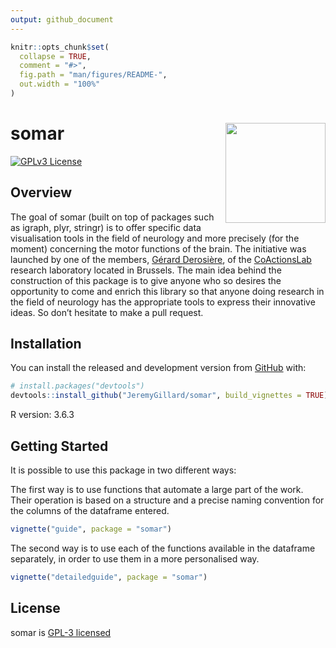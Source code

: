 ```yaml
---
output: github_document
---
```


<!-- README.md is generated from README.Rmd. Please edit that file -->

```r
knitr::opts_chunk$set(
  collapse = TRUE,
  comment = "#>",
  fig.path = "man/figures/README-",
  out.width = "100%"
)
```

# somar <img src="./man/figures/logo.png" align="right" width="160" />

<!-- badges: start -->
<!-- CI badge -->
<!-- Coverage badge -->
<!-- Version/Release badge -->
[![GPLv3 License](https://img.shields.io/badge/License-GPL%20v3-yellow.svg)](https://opensource.org/licenses/)
<!-- badges: end -->

## Overview

The goal of somar (built on top of packages such as igraph, plyr, stringr) is to offer specific data visualisation tools in the field of neurology and more precisely (for the moment) concerning the motor functions of the brain. The initiative was launched by one of the members, <a href="http://coactionslab.com/people/102-top-menu/people/current-members/168-gerard-derosiere" target="_blank">Gérard Derosière</a>, of the <a href="http://coactionslab.com/" target="_blank">CoActionsLab<a/> research laboratory located in Brussels. The main idea behind the construction of this package is to give anyone who so desires the opportunity to come and enrich this library so that anyone doing research in the field of neurology has the appropriate tools to express their innovative ideas. So don't hesitate to make a pull request.

## Installation

You can install the released and development version from [GitHub](https://github.com/) with:

``` r
# install.packages("devtools")
devtools::install_github("JeremyGillard/somar", build_vignettes = TRUE)
```

R version: 3.6.3

## Getting Started

It is possible to use this package in two different ways:

The first way is to use functions that automate a large part of the work. Their operation is based on a structure and a precise naming convention for the columns of the dataframe entered.

``` r
vignette("guide", package = "somar")
```

The second way is to use each of the functions available in the dataframe separately, in order to use them in a more personalised way.

``` r
vignette("detailedguide", package = "somar")
```

## License

somar is <a href="./LICENSE">GPL-3 licensed</a>
